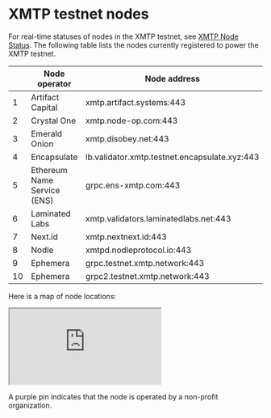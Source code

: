 # XMTP testnet nodes

For real-time statuses of nodes in the XMTP testnet, see [XMTP Node Status](https://status.testnet.xmtp-partners.xyz/).
The following table lists the nodes currently registered to power the XMTP testnet.

|     | Node operator               | Node address                                  |
| --- | --------------------------- | --------------------------------------------- |
| 1   | Artifact Capital            | xmtp.artifact.systems:443                     |
| 2   | Crystal One                 | xmtp.node-op.com:443                          |
| 3   | Emerald Onion               | xmtp.disobey.net:443                          |
| 4   | Encapsulate                 | lb.validator.xmtp.testnet.encapsulate.xyz:443 |
| 5   | Ethereum Name Service (ENS) | grpc.ens-xmtp.com:443                         |
| 6   | Laminated Labs              | xmtp.validators.laminatedlabs.net:443         |
| 7   | Next.id                     | xmtp.nextnext.id:443                          |
| 8   | Nodle                       | xmtpd.nodleprotocol.io:443                    |
| 9   | Ephemera                    | grpc.testnet.xmtp.network:443                 |
| 10  | Ephemera                    | grpc2.testnet.xmtp.network:443                |

Here is a map of node locations:

<div
  style={{
    position: 'relative',
    paddingBottom: '56.25%',
    height: 0,
    overflow: 'hidden',
  }}
>
  <iframe
    src="https://www.google.com/maps/d/embed?mid=18y4nFTXQKdgiSJCQbEGl5dojPoHL3LQ&ehbc=2E312F&noprof=1"
    style={{
      position: 'absolute',
      top: 0,
      left: 0,
      width: '100%',
      height: '100%',
      border: 0,
    }}
    allowFullScreen=""
    loading="lazy"
  ></iframe>
</div>

A purple pin indicates that the node is operated by a non-profit organization.
